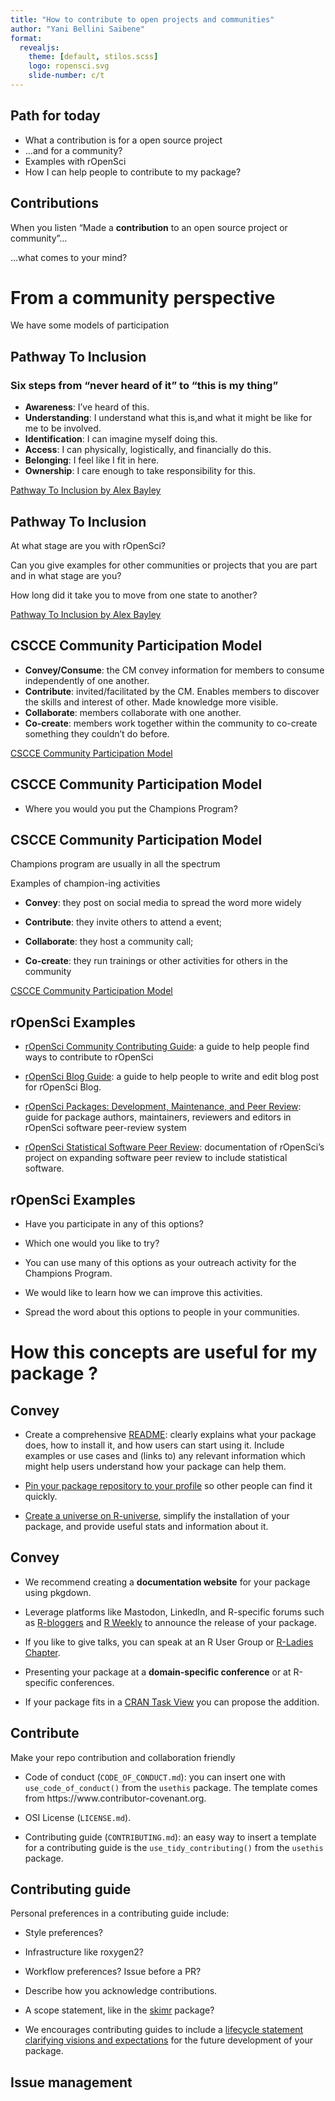 ```yaml
---
title: "How to contribute to open projects and communities"
author: "Yani Bellini Saibene"
format: 
  revealjs:
    theme: [default, stilos.scss]
    logo: ropensci.svg
    slide-number: c/t
---
```


## Path for today

* What a contribution is for a open source project
* ...and for a community?
* Examples with rOpenSci
* How I can help people to contribute to my package?

## Contributions {.winter}


When you listen "Made a **contribution** to an open source project or community"...

...what comes to your mind?


# From a community perspective

We have some models of participation


## Pathway To Inclusion

### Six steps from "never heard of it" to "this is my thing"

::: {.incremental}

* **Awareness**: I've heard of this. 
* **Understanding**:  I understand what this is,and what it might be like for me to be involved.
* **Identification**: I can imagine myself doing this. 
* **Access**: I can physically, logistically, and financially do this. 
* **Belonging**: I feel like I fit in here.
* **Ownership**: I care enough to take responsibility for this.

:::

::: footer
[Pathway To Inclusion by Alex Bayley](https://www.harihareswara.net/posts/2022/the-pathway-to-inclusion-insight-from-alex-bayley/) 
:::

## Pathway To Inclusion {.winter}

::: {.incremental}

At what stage are you with rOpenSci?

Can you give examples for other communities or projects that you are part and in what stage are you?

How long did it take you to move from one state to another?

:::

::: footer
[Pathway To Inclusion by Alex Bayley](https://www.harihareswara.net/posts/2022/the-pathway-to-inclusion-insight-from-alex-bayley/) 
:::

## CSCCE Community Participation Model

::: {.incremental}

* **Convey/Consume**: the CM convey information for members to consume independently of one another.
* **Contribute**: invited/facilitated by the CM. Enables members to discover the skills and interest of other. Made knowledge more visible.
* **Collaborate**: members collaborate with one another. 
* **Co-create**: members work together within the community to co-create something they couldn't do before. 

:::

::: footer
[CSCCE Community Participation Model](https://www.cscce.org/resources/cpm/) 
:::


## CSCCE Community Participation Model {.winter}


* Where you would you put the Champions Program?


## CSCCE Community Participation Model

Champions program are usually in all the spectrum

Examples of champion-ing activities

::: {.incremental}

* **Convey**: they post on social media to spread the word more widely

* **Contribute**: they invite others to attend a event;

* **Collaborate**: they host a community call;

* **Co-create**: they run trainings or other activities for others in the community

:::

::: footer
[CSCCE Community Participation Model](https://www.cscce.org/resources/cpm/) 
:::

## rOpenSci Examples

* [rOpenSci Community Contributing Guide](https://contributing.ropensci.org): a guide to help people find ways to contribute to rOpenSci

* [rOpenSci Blog Guide](https://blogguide.ropensci.org): a guide to help people to write and edit blog post for rOpenSci Blog.

* [rOpenSci Packages: Development, Maintenance, and Peer Review](https://devguide.ropensci.org): guide for package authors, maintainers, reviewers and editors in rOpenSci software peer-review system

* [rOpenSci Statistical Software Peer Review](https://stats-devguide.ropensci.org): documentation of rOpenSci’s project on expanding software peer review to include statistical software.

## rOpenSci Examples {.winter}

::: {.incremental}

* Have you participate in any of this options?

* Which one would you like to try?

* You can use many of this options as your outreach activity for the Champions Program.

* We would like to learn how we can improve this activities.

* Spread the word about this options to people in your communities.

::: 


# How this concepts are useful for my package ?

## Convey

* Create a comprehensive [README](https://blog.r-hub.io/2019/12/03/readmes/): clearly explains what your package does, how to install it, and how users can start using it. Include examples or use cases and (links to) any relevant information which might help users understand how your package can help them.

* [Pin your package repository to your profile](https://docs.github.com/en/account-and-profile/setting-up-and-managing-your-github-profile/customizing-your-profile/pinning-items-to-your-profile) so other people can find it quickly.

* [Create a universe on R-universe](https://ropensci.org/blog/2021/06/22/setup-runiverse/), simplify the installation of your package, and provide useful stats and information about it.

## Convey

* We recommend creating a **documentation website** for your package using pkgdown. 

* Leverage platforms like Mastodon, LinkedIn, and R-specific forums such as [R-bloggers](https://www.r-bloggers.com/) and [R Weekly](https://rweekly.org/) to announce the release of your package.

* If you like to give talks, you can speak at an R User Group or [R-Ladies Chapter](https://www.meetup.com/pro/rladies/).

* Presenting your package at a **domain-specific conference** or at R-specific conferences.

* If your package fits in a [CRAN Task View](https://cran.r-project.org/web/views/) you can propose the addition.

## Contribute

Make your repo contribution and collaboration friendly

* Code of conduct (`CODE_OF_CONDUCT.md`): you can insert one with `use_code_of_conduct()` from the `usethis` package. The template comes from https://www.contributor-covenant.org.

* OSI License (`LICENSE.md`).

* Contributing guide (`CONTRIBUTING.md`): an easy way to insert a template for a contributing guide is the `use_tidy_contributing()` from the `usethis` package.

## Contributing guide

Personal preferences in a contributing guide include:

* Style preferences? 

* Infrastructure like roxygen2?

* Workflow preferences? Issue before a PR?

* Describe how you acknowledge contributions. 

* A scope statement, like in the [skimr](https://github.com/ropensci/skimr/blob/main/.github/CONTRIBUTING.md#understanding-the-scope-of-skimr) package?

* We encourages contributing guides to include a [lifecycle statement clarifying visions and expectations](https://github.com/ecohealthalliance/fasterize/blob/main/CONTRIBUTING.md#roadmap) for the future development of your package.

## Issue management

